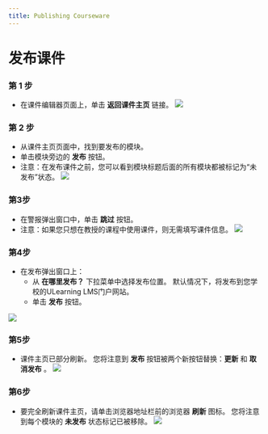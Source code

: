 ```yaml
--- 
title: Publishing Courseware
--- 
```




# 发布课件 

 ### 第 1 步 
 - 在课件编辑器页面上，单击 **返回课件主页** 链接。 
 ![](/img/ulearning/teacher/prepare35.png)
 
 ### 第 2 步 
 - 从课件主页页面中，找到要发布的模块。 
 - 单击模块旁边的 **发布** 按钮。 
 - 注意：在发布课件之前，您可以看到模块标题后面的所有模块都被标记为“未发布”状态。 
 ![](/img/ulearning/teacher/prepare36.png) 
 
 ### 第3步 
 - 在警报弹出窗口中，单击 **跳过** 按钮。 
 - 注意：如果您只想在教授的课程中使用课件，则无需填写课件信息。 
 ![](/img/ulearning/teacher/prepare37.png) 

 ### 第4步 
 - 在发布弹出窗口上： 
     - 从 **在哪里发布？** 下拉菜单中选择发布位置。 默认情况下，将发布到您学校的ULearning LMS门户网站。 
     - 单击 **发布** 按钮。 

 ![](/img/ulearning/teacher/prepare38.png)
 
 ### 第5步 
 - 课件主页已部分刷新。 您将注意到 **发布** 按钮被两个新按钮替换：**更新** 和 **取消发布** 。 
 ![](/img/ulearning/teacher/prepare39.png)
 
 ### 第6步 
 - 要完全刷新课件主页，请单击浏览器地址栏前的浏览器 **刷新** 图标。 您将注意到每个模块的 **未发布** 状态标记已被移除。 
 ![](/img/ulearning/teacher/prepare40.png)
